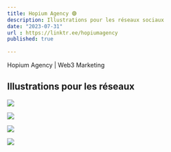 ```yaml
---
title: Hopium Agency 🟣
description: Illustrations pour les réseaux sociaux
date: "2023-07-31"
url : https://linktr.ee/hopiumagency
published: true
  
---
```


Hopium Agency | Web3 Marketing

## Illustrations pour les réseaux

![](/hopium-1.png)

![](/hopium-2.png)

![](/hopium-3.jpeg)

![](/hopium-4.jpeg)